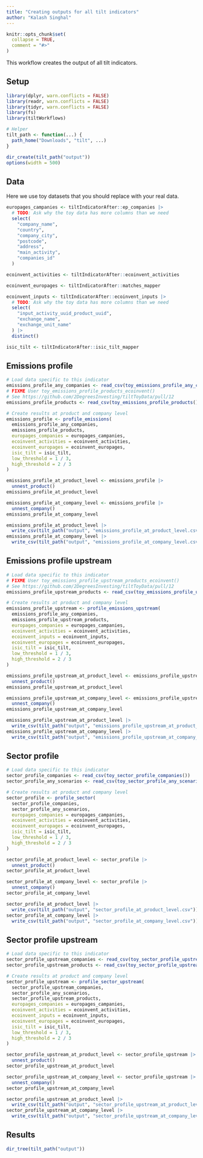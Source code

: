 ```yaml
---
title: "Creating outputs for all tilt indicators"
author: "Kalash Singhal"
---
```


```r
knitr::opts_chunk$set(
  collapse = TRUE,
  comment = "#>"
)
```

This workflow creates the output of all tilt indicators.

## Setup

```r
library(dplyr, warn.conflicts = FALSE)
library(readr, warn.conflicts = FALSE)
library(tidyr, warn.conflicts = FALSE)
library(fs)
library(tiltWorkflows)

# Helper
tilt_path <- function(...) {
  path_home("Downloads", "tilt", ...)
}

dir_create(tilt_path("output"))
options(width = 500)
```

## Data

Here we use toy datasets that you should replace with your real data.

```r
europages_campanies <- tiltIndicatorAfter::ep_companies |>
  # TODO: Ask why the toy data has more columns than we need
  select(
    "company_name",
    "country",
    "company_city",
    "postcode",
    "address",
    "main_activity",
    "companies_id"
  )

ecoinvent_activities <- tiltIndicatorAfter::ecoinvent_activities

ecoinvent_europages <- tiltIndicatorAfter::matches_mapper

ecoinvent_inputs <- tiltIndicatorAfter::ecoinvent_inputs |>
  # TODO: Ask why the toy data has more columns than we need
  select(
    "input_activity_uuid_product_uuid",
    "exchange_name",
    "exchange_unit_name"
  ) |>
  distinct()

isic_tilt <- tiltIndicatorAfter::isic_tilt_mapper
```

## Emissions profile

```r
# Load data specific to this indicator
emissions_profile_any_companies <- read_csv(toy_emissions_profile_any_companies())
# FIXME User toy_emissions_profile_products_ecoinvent()
# See https://github.com/2DegreesInvesting/tiltToyData/pull/12
emissions_profile_products <- read_csv(toy_emissions_profile_products())

# Create results at product and company level
emissions_profile <- profile_emissions(
  emissions_profile_any_companies,
  emissions_profile_products,
  europages_companies = europages_campanies,
  ecoinvent_activities = ecoinvent_activities,
  ecoinvent_europages = ecoinvent_europages,
  isic_tilt = isic_tilt,
  low_threshold = 1 / 3,
  high_threshold = 2 / 3
)

emissions_profile_at_product_level <- emissions_profile |> 
  unnest_product()
emissions_profile_at_product_level

emissions_profile_at_company_level <- emissions_profile |> 
  unnest_company()
emissions_profile_at_company_level

emissions_profile_at_product_level |>
  write_csv(tilt_path("output", "emissions_profile_at_product_level.csv"))
emissions_profile_at_company_level |>
  write_csv(tilt_path("output", "emissions_profile_at_company_level.csv"))
```

## Emissions profile upstream

```r
# Load data specific to this indicator
# FIXME User toy_emissions_profile_upstream_products_ecoinvent()
# See https://github.com/2DegreesInvesting/tiltToyData/pull/12
emissions_profile_upstream_products <- read_csv(toy_emissions_profile_upstream_products())

# Create results at product and company level
emissions_profile_upstream <- profile_emissions_upstream(
  emissions_profile_any_companies,
  emissions_profile_upstream_products,
  europages_companies = europages_campanies,
  ecoinvent_activities = ecoinvent_activities,
  ecoinvent_inputs = ecoinvent_inputs,
  ecoinvent_europages = ecoinvent_europages,
  isic_tilt = isic_tilt,
  low_threshold = 1 / 3,
  high_threshold = 2 / 3
)

emissions_profile_upstream_at_product_level <- emissions_profile_upstream |> 
  unnest_product()
emissions_profile_upstream_at_product_level

emissions_profile_upstream_at_company_level <- emissions_profile_upstream |> 
  unnest_company()
emissions_profile_upstream_at_company_level

emissions_profile_upstream_at_product_level |>
  write_csv(tilt_path("output", "emissions_profile_upstream_at_product_level.csv"))
emissions_profile_upstream_at_company_level |>
  write_csv(tilt_path("output", "emissions_profile_upstream_at_company_level.csv"))
```

## Sector profile

```r
# Load data specific to this indicator
sector_profile_companies <- read_csv(toy_sector_profile_companies())
sector_profile_any_scenarios <- read_csv(toy_sector_profile_any_scenarios())

# Create results at product and company level
sector_profile <- profile_sector(
  sector_profile_companies,
  sector_profile_any_scenarios,
  europages_companies = europages_campanies,
  ecoinvent_activities = ecoinvent_activities,
  ecoinvent_europages = ecoinvent_europages,
  isic_tilt = isic_tilt,
  low_threshold = 1 / 3,
  high_threshold = 2 / 3
)

sector_profile_at_product_level <- sector_profile |> 
  unnest_product()
sector_profile_at_product_level

sector_profile_at_company_level <- sector_profile |> 
  unnest_company()
sector_profile_at_company_level

sector_profile_at_product_level |>
  write_csv(tilt_path("output", "sector_profile_at_product_level.csv"))
sector_profile_at_company_level |>
  write_csv(tilt_path("output", "sector_profile_at_company_level.csv"))
```

## Sector profile upstream

```r
# Load data specific to this indicator
sector_profile_upstream_companies <- read_csv(toy_sector_profile_upstream_companies())
sector_profile_upstream_products <- read_csv(toy_sector_profile_upstream_products())

# Create results at product and company level
sector_profile_upstream <- profile_sector_upstream(
  sector_profile_upstream_companies,
  sector_profile_any_scenarios,
  sector_profile_upstream_products,
  europages_companies = europages_campanies,
  ecoinvent_activities = ecoinvent_activities,
  ecoinvent_inputs = ecoinvent_inputs,
  ecoinvent_europages = ecoinvent_europages,
  isic_tilt = isic_tilt,
  low_threshold = 1 / 3,
  high_threshold = 2 / 3
)

sector_profile_upstream_at_product_level <- sector_profile_upstream |> 
  unnest_product()
sector_profile_upstream_at_product_level

sector_profile_upstream_at_company_level <- sector_profile_upstream |> 
  unnest_company()
sector_profile_upstream_at_company_level

sector_profile_upstream_at_product_level |>
  write_csv(tilt_path("output", "sector_profile_upstream_at_product_level.csv"))
sector_profile_upstream_at_company_level |>
  write_csv(tilt_path("output", "sector_profile_upstream_at_company_level.csv"))
```

## Results

```r
dir_tree(tilt_path("output"))
```
